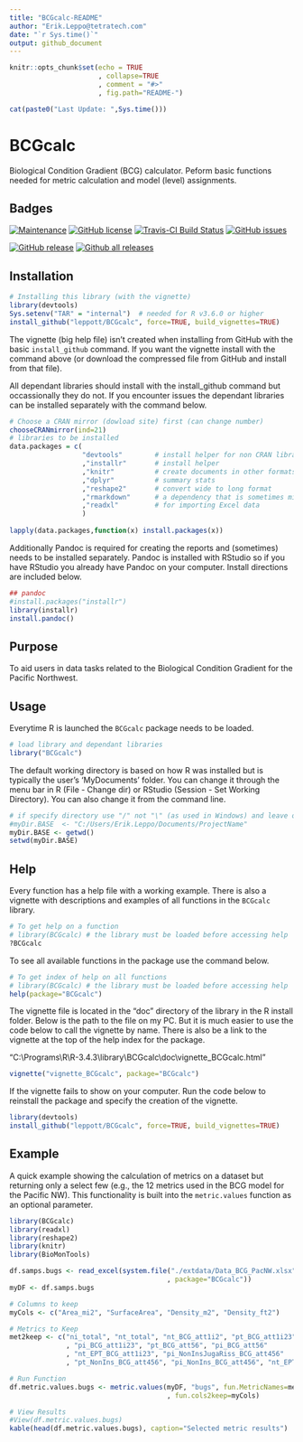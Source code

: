 ```yaml
---
title: "BCGcalc-README"
author: "Erik.Leppo@tetratech.com"
date: "`r Sys.time()`"
output: github_document
---
```


<!-- README.md is generated from README.Rmd. Please edit that file -->

```r
knitr::opts_chunk$set(echo = TRUE
                      , collapse=TRUE
                      , comment = "#>"
                      , fig.path="README-")

```

```r
cat(paste0("Last Update: ",Sys.time()))
```


# BCGcalc
Biological Condition Gradient (BCG) calculator.  Peform basic functions needed for metric calculation and model (level) assignments.

Badges
-----------
[![Maintenance](https://img.shields.io/badge/Maintained%3F-yes-green.svg)](https://GitHub.com/leppott/BCGcalc/graphs/commit-activity)
[![GitHub license](https://img.shields.io/github/license/leppott/BCGcalc.svg)](https://github.com/leppott/BCGcalc/blob/master/LICENSE)
[![Travis-CI Build Status](https://travis-ci.org/leppott/BCGcalc.svg?branch=master)](https://travis-ci.org/leppott/BCGcalc)
[![GitHub issues](https://img.shields.io/github/issues/leppott/BCGcalc.svg)](https://GitHub.com/leppott/BCGcalc/issues/)

[![GitHub release](https://img.shields.io/github/release/leppott/BCGcalc.svg)](https://GitHub.com/leppott/BCGcalc/releases/)
[![Github all releases](https://img.shields.io/github/downloads/leppott/BCGcalc/total.svg)](https://GitHub.com/leppott/BCGcalc/releases/)

Installation
-----------------
```r
# Installing this library (with the vignette)
library(devtools) 
Sys.setenv("TAR" = "internal")  # needed for R v3.6.0 or higher
install_github("leppott/BCGcalc", force=TRUE, build_vignettes=TRUE)
```

The vignette (big help file) isn't created when installing from GitHub with the basic `install_github` command.  If you want the vignette install with the command above (or download the compressed file from GitHub and install from that file).

All dependant libraries should install with the install_github command but occassionally they do not.  If you encounter issues the dependant libraries can be installed separately with the command below.

```r
# Choose a CRAN mirror (dowload site) first (can change number)
chooseCRANmirror(ind=21) 
# libraries to be installed
data.packages = c(                  
                  "devtools"        # install helper for non CRAN libraries
                  ,"installr"       # install helper
                  ,"knitr"          # create documents in other formats (e.g., PDF or Word)
                  ,"dplyr"          # summary stats
                  ,"reshape2"       # convert wide to long format
                  ,"rmarkdown"      # a dependency that is sometimes missed.
                  ,"readxl"         # for importing Excel data
                  )
                  
lapply(data.packages,function(x) install.packages(x))
```

Additionally Pandoc is required for creating the reports and (sometimes) needs to be installed separately.  Pandoc is installed with RStudio so if you have RStudio you already have Pandoc on your computer.  Install directions are included below.

```r
## pandoc
#install.packages("installr")
library(installr)
install.pandoc()
```

Purpose
--------------
To aid users in data tasks related to the Biological Condition Gradient for the Pacific Northwest.

Usage
------------
Everytime R is launched the `BCGcalc` package needs to be loaded.
```r
# load library and dependant libraries
library("BCGcalc")
```

The default working directory is based on how R was installed but is typically the user's 'MyDocuments' folder.  You can change it through the menu bar in R (File - Change dir) or RStudio (Session - Set Working Directory).  You can also change it from the command line.

```r
# if specify directory use "/" not "\" (as used in Windows) and leave off final "/" (example below).
#myDir.BASE  <- "C:/Users/Erik.Leppo/Documents/ProjectName"
myDir.BASE <- getwd()
setwd(myDir.BASE)
```

Help
------------
Every function has a help file with a working example.  There is also a vignette with descriptions and examples of all functions in the `BCGcalc` library.

```r
# To get help on a function
# library(BCGcalc) # the library must be loaded before accessing help
?BCGcalc
```

To see all available functions in the package use the command below.

```r
# To get index of help on all functions
# library(BCGcalc) # the library must be loaded before accessing help
help(package="BCGcalc")
```

The vignette file is located in the “doc” directory of the library in the R install folder.  Below is the path to the file on my PC.  But it is much easier to use the code below to call the vignette by name.  There is also be a link to the vignette at the top of the help index for the package.

"C:\\Programs\\R\\R-3.4.3\\library\\BCGcalc\\doc\\vignette_BCGcalc.html"

```r
vignette("vignette_BCGcalc", package="BCGcalc")
```

If the vignette fails to show on your computer.  Run the code below to reinstall the package and specify the creation of the vignette.

```r
library(devtools)
install_github("leppott/BCGcalc", force=TRUE, build_vignettes=TRUE)
```

Example
------------
A quick example showing the calculation of metrics on a dataset but returning only a select few (e.g., the 12 metrics used in the BCG model for the Pacific NW).  This functionality is built into the `metric.values` function as an optional parameter.

```r
library(BCGcalc)
library(readxl)
library(reshape2)
library(knitr)
library(BioMonTools)

df.samps.bugs <- read_excel(system.file("./extdata/Data_BCG_PacNW.xlsx"
                                       , package="BCGcalc"))
myDF <- df.samps.bugs

# Columns to keep
myCols <- c("Area_mi2", "SurfaceArea", "Density_m2", "Density_ft2")

# Metrics to Keep
met2keep <- c("ni_total", "nt_total", "nt_BCG_att1i2", "pt_BCG_att1i23"
              , "pi_BCG_att1i23", "pt_BCG_att56", "pi_BCG_att56"
              , "nt_EPT_BCG_att1i23", "pi_NonInsJugaRiss_BCG_att456"
              , "pt_NonIns_BCG_att456", "pi_NonIns_BCG_att456", "nt_EPT")

# Run Function
df.metric.values.bugs <- metric.values(myDF, "bugs", fun.MetricNames=met2keep
                                       , fun.cols2keep=myCols)

# View Results
#View(df.metric.values.bugs)
kable(head(df.metric.values.bugs), caption="Selected metric results")
```


